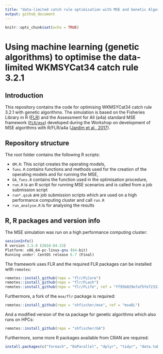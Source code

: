 ```yaml
---
title: "data-limited catch rule optimisation with MSE and Genetic Algorithms"
output: github_document
---
```


```r
knitr::opts_chunk$set(echo = TRUE)
```

# Using machine learning (genetic algorithms) to optimise the data-limited WKMSYCat34 catch rule 3.2.1

## Introduction

This repository contains the code for optimising WKMSYCat34 catch rule 3.2.1 with genetic algorithms.
The simulation is based on the Fisheries Library in R ([FLR](http://www.flr-project.org/)) and the Assessment for All (a4a) standard MSE framework ([`FLR/mse`](github.com/FLR/mse)) developed during the Workshop on development of MSE algorithms with R/FLR/a4a ([Jardim et al., 2017](https://ec.europa.eu/jrc/en/publication/assessment-all-initiativea4a-workshop-development-mse-algorithms-rflra4a)).

## Repository structure

The root folder contains the following R scripts:

* `OM.R`: This script creates the operating models,
* `funs.R` contains functions and methods used for the creation of the operating models and for running the MSE,
* `GA_funs.R` contains the function used in the optimisation procedure,
* `run.R` is an R script for running MSE scenarios and is called from a job submission script
* `run*.qsub` are job submission scripts which are used on a high performance computing cluster and call `run.R`
* `run_analyse.R` is for analysing the results

## R, R packages and version info

The MSE simulation was run on a high performance computing cluster:
```r
sessionInfo()
R version 3.5.0 (2018-04-23)
Platform: x86_64-pc-linux-gnu (64-bit)
Running under: CentOS release 6.7 (Final)
```


The framework uses FLR and the required FLR packages can be installed with `remotes`:
```r
remotes::install_github(repo = "flr/FLCore")
remotes::install_github(repo = "flr/FLash")
remotes::install_github(repo = "flr/FLife", ref = "ff95b029e7af5fe72332321a84f2a5f32bcf1850")
```

Furthermore, a fork of the `mse/flr` package is required:
```r
remotes::install_github(repo = "shfischer/mse", ref = "mseDL")
```

And a modified version of the `GA` package for genetic algorithms which also runs on HPCs:
```r
remotes::install_github(repo = "shfischer/GA")
```

Furthermore, some more R packages available from CRAN are required:
```r
install.packages(c("foreach", "DoParallel", "dplyr", "tidyr", "data.table")) 
```

